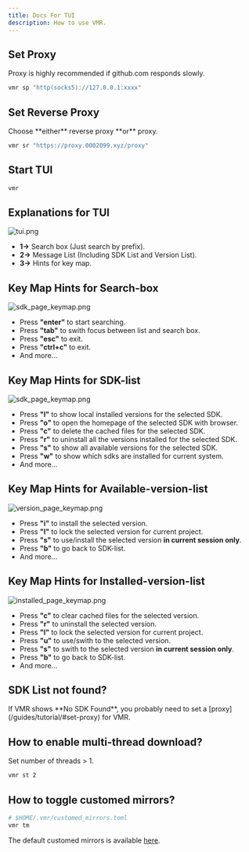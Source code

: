 ```yaml
---
title: Docs For TUI
description: How to use VMR.
---
```



## Set Proxy

<Aside type="caution" title="Note">
  Proxy is highly recommended if github.com responds slowly.
</Aside>

```bash
vmr sp "http(socks5)://127.0.0.1:xxxx"
```

## Set Reverse Proxy

<Aside type="caution" title="Note">
  Choose **either** reverse proxy **or** proxy.
</Aside>

```bash
vmr sr "https://proxy.0002099.xyz/proxy"
```

## Start TUI

```bash
vmr
```

## Explanations for TUI

![tui.png](../../../assets/vmr_tui.png)
- **1->** Search box (Just search by prefix).
- **2->** Message List (Including SDK List and Version List).
- **3->** Hints for key map.

## Key Map Hints for Search-box

![sdk_page_keymap.png](../../../assets/vmr_input_keymap.png)
- Press **"enter"** to start searching.
- Press **"tab"** to swith focus between list and search box.
- Press **"esc"** to exit.
- Press **"ctrl+c"** to exit.
- And more...

## Key Map Hints for SDK-list

![sdk_page_keymap.png](../../../assets/vmr_sdk_keymap.png)
- Press **"l"** to show local installed versions for the selected SDK.
- Press **"o"** to open the homepage of the selected SDK with browser.
- Press **"c"** to delete the cached files for the selected SDK.
- Press **"r"** to uninstall all the versions installed for the selected SDK.
- Press **"s"** to show all available versions for the selected SDK.
- Press **"w"** to show which sdks are installed for current system.
- And more...

## Key Map Hints for Available-version-list

![version_page_keymap.png](../../../assets/vmr_version_keymap.png)
- Press **"i"** to install the selected version.
- Press **"l"** to lock the selected version for current project.
- Press **"s"** to use/install the selected version **in current session only**.
- Press **"b"** to go back to SDK-list.
- And more...

## Key Map Hints for Installed-version-list

![installed_page_keymap.png](../../../assets/vmr_installed_keymap.png)
- Press **"c"** to clear cached files for the selected version.
- Press **"r"** to uninstall the selected version.
- Press **"l"** to lock the selected version for current project.
- Press **"u"** to use/swith to the selected version.
- Press **"s"** to swith to the selected version **in current session only**.
- Press **"b"** to go back to SDK-list.
- And more...

## SDK List not found?

<Aside type="caution" title="Note">
  If VMR shows **No SDK Found**, you probably need to set a [proxy](/guides/tutorial/#set-proxy) for VMR.
</Aside>

## How to enable multi-thread download?

Set number of threads > 1.
```bash
vmr st 2
```

## How to toggle customed mirrors?

```bash
# $HOME/.vmr/customed_mirrors.toml
vmr tm
```
The default customed mirrors is available [here](https://github.com/gvcgo/vsources/blob/main/mirrors/customed_mirrors.toml).
